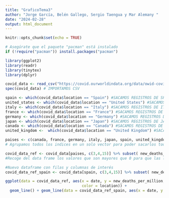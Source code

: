 ```yaml
---
title: "GraficoTema3"
author: "Jorge García, Belén Gallego, Sergio Taengua y Mar Alemany "
date: "2024-02-28"
output: html_document
---
```


```r
knitr::opts_chunk$set(echo = TRUE)
```

```r
# Asegúrate que el paquete "pacman" está instalado
if (!require("pacman")) install.packages("pacman")

```

```r
library(ggplot2)
library(readr)
library(tinytex)
library(dplyr)
```


```r
covid_data <- read_csv("https://covid.ourworldindata.org/data/owid-covid-data.csv")
spec(covid_data) # IMPORTAMOS CSV

spain <- which(covid_data$location == "Spain") #SACAMOS REGISTROS DE SPAIN
united_states <- which(covid_data$location == "United States") #SACAMOS REGISTROS DE USA
italy <- which(covid_data$location == "Italy") #SACAMOS REGISTROS DE ITALY
france <- which(covid_data$location == "France") #SACAMOS REGISTROS DE FRANCE
germany <- which(covid_data$location == "Germany") #SACAMOS REGISTROS DE GERMANY
japan <- which(covid_data$location == "Japan") #SACAMOS REGISTROS DE JAPAN
canada <- which(covid_data$location == "Canada") #SACAMOS REGISTROS DE CANADA
united_kingdom <-  which(covid_data$location == "United Kingdom") #SACAMOS REGISTROS DE UK

paises <- c(canada, france, germany, italy, japan, spain, united_kingdom, united_states)
# Agrupamos todos los indices en un solo vector para poder sacarlos todos los registros que nos interesan

covid_data_ref <- covid_data[paises, c(3,4,15)] %>% subset( new_deaths_per_million > 0 )
#Recoge del data frame los valores que son mayores que 0 para que las lineas no desciendan directamente si no hay registros o el contel es 0.

#Nuevo dataframe con filas y columnas de interés
covid_data_ref_spain <- covid_data[spain, c(3,4,15)] %>% subset( new_deaths_per_million > 0 )
```


```r
ggplot(data = covid_data_ref, aes(x = date, y = new_deaths_per_million,
                                  color = location)) +
  geom_line() + geom_line(data = covid_data_ref_spain, aes(x = date, y = new_deaths_per_million),color = "red", linewidth = 1) + labs(title = "Daily new confirmed COVID-19 deaths per million people", subtitle = "7 day rolling average. For some countried the number pof confirmed deaths is much lower than the true number of deaths, This is because of the limited testing and challenges in the atribution of the cause of death")
```

